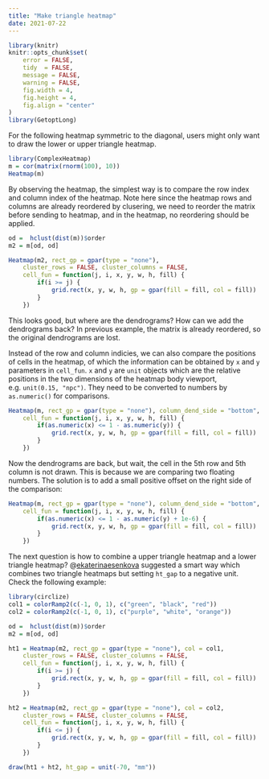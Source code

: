 ```yaml
---
title: "Make triangle heatmap"
date: 2021-07-22
---
```


```r
library(knitr)
knitr::opts_chunk$set(
    error = FALSE,
    tidy  = FALSE,
    message = FALSE,
    warning = FALSE,
    fig.width = 4,
    fig.height = 4,
    fig.align = "center"
)
library(GetoptLong)
```

For the following heatmap symmetric to the diagonal, users might only want to draw the lower or upper triangle heatmap.

```r
library(ComplexHeatmap)
m = cor(matrix(rnorm(100), 10))
Heatmap(m)
```

By observing the heatmap, the simplest way is to compare the row index and column index of the heatmap. Note
here since the heatmap rows and columns are already reordered by clusering, we need to reorder the matrix 
before sending to heatmap, and in the heatmap, no reordering should be applied.

```r
od =  hclust(dist(m))$order
m2 = m[od, od]

Heatmap(m2, rect_gp = gpar(type = "none"), 
    cluster_rows = FALSE, cluster_columns = FALSE,
    cell_fun = function(j, i, x, y, w, h, fill) {
        if(i >= j) {
            grid.rect(x, y, w, h, gp = gpar(fill = fill, col = fill))
        }
    })
```

This looks good, but where are the dendrograms? How can we add the dendrograms back? In previous example, the matrix
is already reordered, so the original dendrograms are lost. 

Instead of the row and column indicies, we can also compare the positions of cells in the heatmap, of which the information
can be obtained by `x` and `y` parameters in `cell_fun`. `x` and `y` are `unit` objects which are the relative positions in the
two dimensions of the heatmap body viewport, e.g. `unit(0.15, "npc")`. 
They need to be converted to numbers by `as.numeric()` for comparisons.


```r
Heatmap(m, rect_gp = gpar(type = "none"), column_dend_side = "bottom",
    cell_fun = function(j, i, x, y, w, h, fill) {
        if(as.numeric(x) <= 1 - as.numeric(y)) {
            grid.rect(x, y, w, h, gp = gpar(fill = fill, col = fill))
        }
    })
```

Now the dendrograms are back, but wait, the cell in the 5th row and 5th column is not drawn.
This is because we are comparing two floating numbers. The solution is to add a small positive
offset on the right side of the comparison:

```r
Heatmap(m, rect_gp = gpar(type = "none"), column_dend_side = "bottom",
    cell_fun = function(j, i, x, y, w, h, fill) {
        if(as.numeric(x) <= 1 - as.numeric(y) + 1e-6) {
            grid.rect(x, y, w, h, gp = gpar(fill = fill, col = fill))
        }
    })
```

The next question is how to combine a upper triangle heatmap and a lower triangle heatmap? @[ekaterinaesenkova](https://github.com/jokergoo/ComplexHeatmap/discussions/773#discussioncomment-1037145) suggested a smart way which combines two triangle heatmaps but setting `ht_gap` to a negative unit. Check the following example:


```r
library(circlize)
col1 = colorRamp2(c(-1, 0, 1), c("green", "black", "red"))
col2 = colorRamp2(c(-1, 0, 1), c("purple", "white", "orange"))

od =  hclust(dist(m))$order
m2 = m[od, od]

ht1 = Heatmap(m2, rect_gp = gpar(type = "none"), col = col1,
    cluster_rows = FALSE, cluster_columns = FALSE,
    cell_fun = function(j, i, x, y, w, h, fill) {
        if(i >= j) {
            grid.rect(x, y, w, h, gp = gpar(fill = fill, col = fill))
        }
    })

ht2 = Heatmap(m2, rect_gp = gpar(type = "none"), col = col2,
    cluster_rows = FALSE, cluster_columns = FALSE,
    cell_fun = function(j, i, x, y, w, h, fill) {
        if(i <= j) {
            grid.rect(x, y, w, h, gp = gpar(fill = fill, col = fill))
        }
    })

draw(ht1 + ht2, ht_gap = unit(-70, "mm"))
```

